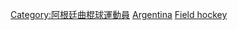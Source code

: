 [[Category:阿根廷曲棍球運動員|Category:阿根廷曲棍球運動員]]
[[Category:各國奧運曲棍球運動員|Argentina]]
[[Category:阿根廷夏季奧運運動員|Field hockey]]
